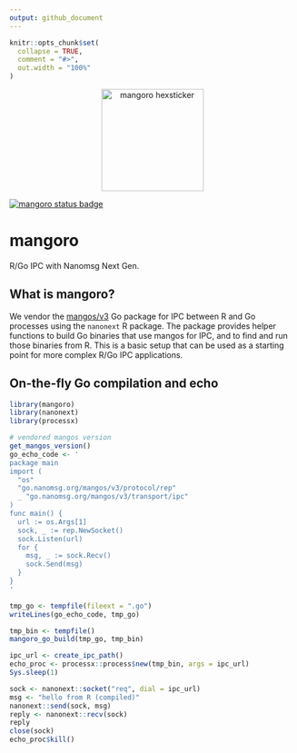 ```yaml
---
output: github_document
---
```


```r
knitr::opts_chunk$set(
  collapse = TRUE,
  comment = "#>",
  out.width = "100%"
)
```

<p align="center">
  <img src="inst/docs/logo.svg" alt="mangoro hexsticker" width="180"/>
</p>

[![mangoro status badge](https://sounkou-bioinfo.r-universe.dev/mangoro/badges/version)](https://sounkou-bioinfo.r-universe.dev/mangoro)

# mangoro

R/Go IPC with Nanomsg Next Gen.

## What is mangoro?

We vendor the [mangos/v3](https://github.com/nanomsg/mangos) Go package for IPC between R and Go processes using the `nanonext` R package. The package provides helper functions to build Go binaries that use mangos for IPC, and to find and run those binaries from R. This is a basic setup that can be used as a starting point for more complex R/Go IPC applications.


## On-the-fly Go compilation and echo

```r

library(mangoro)
library(nanonext)
library(processx)

# vendored mangos version
get_mangos_version()
go_echo_code <- '
package main
import (
  "os"
  "go.nanomsg.org/mangos/v3/protocol/rep"
  _ "go.nanomsg.org/mangos/v3/transport/ipc"
)
func main() {
  url := os.Args[1]
  sock, _ := rep.NewSocket()
  sock.Listen(url)
  for {
    msg, _ := sock.Recv()
    sock.Send(msg)
  }
}
'

tmp_go <- tempfile(fileext = ".go")
writeLines(go_echo_code, tmp_go)

tmp_bin <- tempfile()
mangoro_go_build(tmp_go, tmp_bin)

ipc_url <- create_ipc_path()
echo_proc <- processx::process$new(tmp_bin, args = ipc_url)
Sys.sleep(1)

sock <- nanonext::socket("req", dial = ipc_url)
msg <- "hello from R (compiled)"
nanonext::send(sock, msg)
reply <- nanonext::recv(sock)
reply
close(sock)
echo_proc$kill()
```
